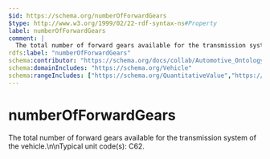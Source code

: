 ```yaml
---
$id: https://schema.org/numberOfForwardGears
$type: http://www.w3.org/1999/02/22-rdf-syntax-ns#Property
label: numberOfForwardGears
comment: |
  The total number of forward gears available for the transmission system of the vehicle.\n\nTypical unit code(s): C62.
rdfs:label: "numberOfForwardGears"
schema:contributor: "https://schema.org/docs/collab/Automotive_Ontology_Working_Group"
schema:domainIncludes: "https://schema.org/Vehicle"
schema:rangeIncludes: ["https://schema.org/QuantitativeValue","https://schema.org/Number"]
---
```


# numberOfForwardGears

The total number of forward gears available for the transmission system of the vehicle.\n\nTypical unit code(s): C62.

